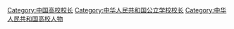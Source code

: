 [[Category:中国高校校长|Category:中国高校校长]]
[[Category:中华人民共和国公立学校校长|Category:中华人民共和国公立学校校长]]
[[Category:中华人民共和国高校人物|Category:中华人民共和国高校人物]]